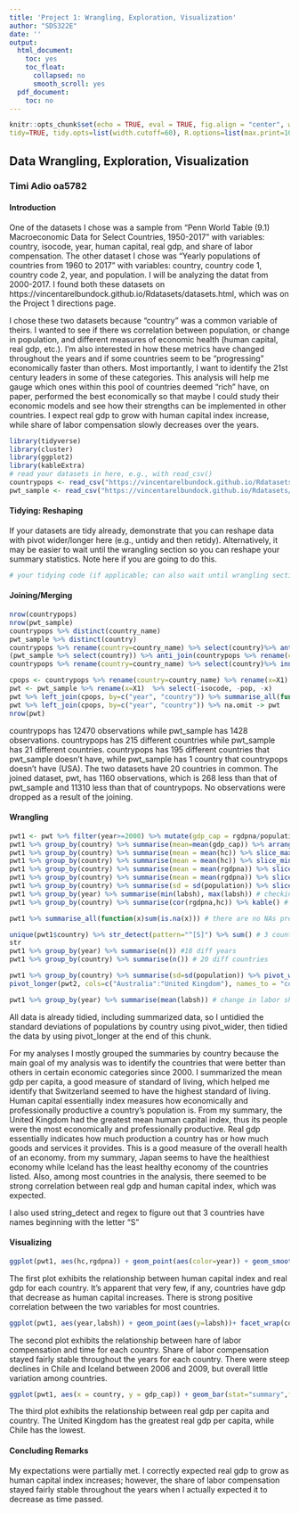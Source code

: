 ```yaml
---
title: 'Project 1: Wrangling, Exploration, Visualization'
author: "SDS322E"
date: ''
output:
  html_document:
    toc: yes
    toc_float:
      collapsed: no
      smooth_scroll: yes
  pdf_document:
    toc: no
---
```


```r
knitr::opts_chunk$set(echo = TRUE, eval = TRUE, fig.align = "center", warning = F, message = F,
tidy=TRUE, tidy.opts=list(width.cutoff=60), R.options=list(max.print=100))
```

## Data Wrangling, Exploration, Visualization

### Timi Adio oa5782

#### Introduction 

One of the datasets I chose was a sample from "Penn World Table (9.1) Macroeconomic Data for Select Countries, 1950-2017" with variables: country, isocode, year, human capital, real gdp, and share of labor compensation. The other dataset I chose was "Yearly populations of countries from 1960 to 2017" with variables: country, country code 1, country code 2, year, and population. I will be analyzing the datat from 2000-2017. I found both these datasets on https://vincentarelbundock.github.io/Rdatasets/datasets.html, which was on the Project 1 directions page. 

I chose these two datasets because "country" was a common variable of theirs. I wanted to see if there ws correlation between population, or change in population, and different measures of economic health (human capital, real gdp, etc.). I'm also interested in how these metrics have changed throughout the years and if some countries seem to be "progressing" economically faster than others. Most importantly, I want to identify the 21st century leaders in some of these categories. This analysis will help me gauge which ones within this pool of countries deemed "rich" have, on paper, performed the best economically so that maybe I could study their economic models and see how their strengths can be implemented in other countries. I expect real gdp to grow with human capital index increase, while share of labor compensation slowly decreases over the years.

```R
library(tidyverse)
library(cluster)
library(ggplot2) 
library(kableExtra)
# read your datasets in here, e.g., with read_csv()
countrypops <- read_csv("https://vincentarelbundock.github.io/Rdatasets/csv/gt/countrypops.csv")
pwt_sample <- read_csv("https://vincentarelbundock.github.io/Rdatasets/csv/stevedata/pwt_sample.csv")

```

#### Tidying: Reshaping

If your datasets are tidy already, demonstrate that you can reshape data with pivot wider/longer here (e.g., untidy and then retidy). Alternatively, it may be easier to wait until the wrangling section so you can reshape your summary statistics. Note here if you are going to do this.

```R
# your tidying code (if applicable; can also wait until wrangling section)
```

    
#### Joining/Merging

```R
nrow(countrypops)
nrow(pwt_sample)
countrypops %>% distinct(country_name)
pwt_sample %>% distinct(country)
countrypops %>% rename(country=country_name) %>% select(country)%>% anti_join(pwt_sample %>% select(country)) %>% distinct(country) #countrypops has 195 unique countries
(pwt_sample %>% select(country)) %>% anti_join(countrypops %>% rename(country=country_name)) %>% distinct(country) #pwt has 1 unique country (USA)
countrypops %>% rename(country=country_name) %>% select(country)%>% inner_join(pwt_sample %>% select(country)) %>% distinct(country)

cpops <- countrypops %>% rename(country=country_name) %>% rename(x=X1) %>% select(-country_code_2, -country_code_3, -x)
pwt <- pwt_sample %>% rename(x=X1)  %>% select(-isocode, -pop, -x)
pwt %>% left_join(cpops, by=c("year", "country")) %>% summarise_all(function(x)sum(is.na(x)))
pwt %>% left_join(cpops, by=c("year", "country")) %>% na.omit -> pwt
nrow(pwt)
```

countrypops has 12470 observations while pwt_sample has 1428 observations. countrypops has 215 different countries while pwt_sample has 21 different countries. countrypops has 195 different countries that pwt_sample doesn't have, while pwt_sample has 1 country that countrypops doesn't have (USA). The two datasets have 20 countries in common. The joined dataset, pwt, has 1160 observations, which is 268 less than that of pwt_sample and 11310 less than that of countrypops. No observations were dropped as a result of the joining. 

####  Wrangling

```R
pwt1 <- pwt %>% filter(year>=2000) %>% mutate(gdp_cap = rgdpna/population) %>% arrange(-desc(country), -desc(year)) # gdp_cap to compare the rates at which gdp and pop are changing
pwt1 %>% group_by(country) %>% summarise(mean=mean(gdp_cap)) %>% arrange(desc(mean))# mean gdp per capita by country (good measure of standard of living)
pwt1 %>% group_by(country) %>% summarise(mean = mean(hc)) %>% slice_max(mean) # country with highest mean human capital (UK)
pwt1 %>% group_by(country) %>% summarise(mean = mean(hc)) %>% slice_min(mean) # country with lowest mean human capital (Portugal)
pwt1 %>% group_by(country) %>% summarise(mean = mean(rgdpna)) %>% slice_max(mean) # country with highest mean rgdpna (Japan)
pwt1 %>% group_by(country) %>% summarise(mean = mean(rgdpna)) %>% slice_min(mean) # country with lowest mean rgdpna (Iceland)
pwt1 %>% group_by(country) %>% summarise(sd = sd(population)) %>% slice_max(sd) # country with most population volatility
pwt1 %>% group_by(year) %>% summarise(min(labsh), max(labsh)) # checking min and max labsh for each year to identify trends (decreasing min, max stays about same)
pwt1 %>% group_by(country) %>% summarise(cor(rgdpna,hc)) %>% kable() # correlation between rgdp and hc by country

pwt1 %>% summarise_all(function(x)sum(is.na(x))) # there are no NAs present in the dataset

unique(pwt1$country) %>% str_detect(pattern="^[S]") %>% sum() # 3 countries have names beginning with "S."
str
pwt1 %>% group_by(year) %>% summarise(n()) #18 diff years
pwt1 %>% group_by(country) %>% summarise(n()) # 20 diff countries

pwt1 %>% group_by(country) %>% summarise(sd=sd(population)) %>% pivot_wider(names_from = country, values_from=sd) -> pwt2
pivot_longer(pwt2, cols=c("Australia":"United Kingdom"), names_to = "country")

pwt1 %>% group_by(year) %>% summarise(mean(labsh)) # change in labor share among 20 "rich" countries from 2000-2017
```

All data is already tidied, including summarized data, so I untidied the standard deviations of populations by country using pivot_wider, then tidied the data by using pivot_longer at the end of this chunk.

For my analyses I mostly grouped the summaries by country because the main goal of my analysis was to identify the countries that were better than others in certain economic categories since 2000. I summarized the mean gdp per capita, a good measure of standard of living, which helped me identify that Switzerland seemed to have the highest standard of living. Human capital essentially index measures how economically and professionally productive a country's population is. From my summary, the United Kingdom had the greatest mean human capital index, thus its people were the most economically and professionally productive. Real gdp essentially indicates how much production a country has or how much goods and services it provides. This is a good measure of the overall health of an economy. from my summary, Japan seems to have the healthiest economy while Iceland has the least healthy economy of the countries listed. Also, among most countries in the analysis, there seemed to be strong correlation between real gdp and human capital index, which was expected. 

I also used string_detect and regex to figure out that 3 countries have names beginning with the letter  "S"

#### Visualizing

```R
ggplot(pwt1, aes(hc,rgdpna)) + geom_point(aes(color=year)) + geom_smooth() + facet_wrap(country~.) + xlab("Human Capital Index") + ylab("Real GDP") + ggtitle("Real GDP vs Human Capital Index") + xlim(2.2,4) + theme_bw()
```

The first plot exhibits the relationship between human capital index and real gdp for each country. It's apparent that very few, if any, countries have gdp that decrease as human capital increases. There is strong positive correlation between the two variables for most  countries.

```R
ggplot(pwt1, aes(year,labsh)) + geom_point(aes(y=labsh))+ facet_wrap(country~.) + geom_smooth() + xlab("Year") + ylab("Share of Labor Compensation") + ggtitle("Share of Labor Compensation vs Time") + theme_classic() + ylim(0.3,0.8)
```

The second plot exhibits the relationship between hare of labor compensation and time for each country. Share of labor compensation stayed fairly stable throughout the years for each country. There were steep declines in Chile and Iceland between 2006 and 2009, but overall little variation among countries.

```R
ggplot(pwt1, aes(x = country, y = gdp_cap)) + geom_bar(stat="summary",fun=mean,aes(fill=country)) + geom_errorbar(stat="summary", fun.data=mean_cl_normal) + theme_light() + theme(axis.text.x=element_blank(), axis.ticks.x=element_blank()) + xlab("Country") + ylab("Real GDP per Capita") + ggtitle("Mean Real GDP per Capita by Country")
```

The third plot exhibits the relationship between real gdp per capita and country. The United Kingdom has the greatest real gdp per capita, while Chile has the lowest. 

#### Concluding Remarks

My expectations were partially met. I correctly expected real gdp to grow as human capital index increases; however, the share of labor compensation stayed fairly stable throughout the years when I actually expected it to decrease as time passed. 




